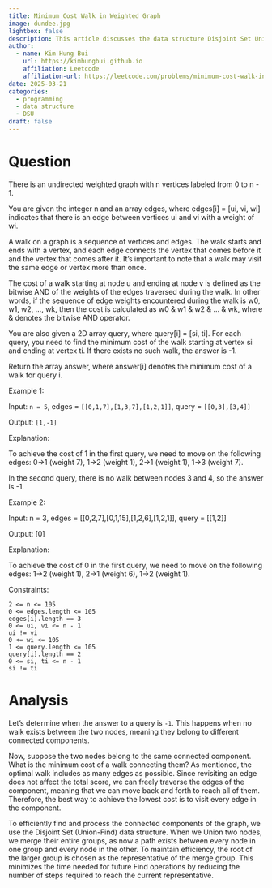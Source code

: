 ```yaml
---
title: Minimum Cost Walk in Weighted Graph
image: dundee.jpg
lightbox: false
description: This article discusses the data structure Disjoint Set Union or DSU. Often it is also called Union Find because of its two main operations.
author:
  - name: Kim Hung Bui
    url: https://kimhungbui.github.io
    affiliation: Leetcode
    affiliation-url: https://leetcode.com/problems/minimum-cost-walk-in-weighted-graph/description/?envType=daily-question&envId=2025-03-20
date: 2025-03-21
categories:
  - programming
  - data structure
  - DSU
draft: false
---
```


# Question

There is an undirected weighted graph with n vertices labeled from 0 to n - 1.

You are given the integer n and an array edges, where edges[i] = [ui, vi, wi] indicates that there is an edge between vertices ui and vi with a weight of wi.

A walk on a graph is a sequence of vertices and edges. The walk starts and ends with a vertex, and each edge connects the vertex that comes before it and the vertex that comes after it. It's important to note that a walk may visit the same edge or vertex more than once.

The cost of a walk starting at node u and ending at node v is defined as the bitwise AND of the weights of the edges traversed during the walk. In other words, if the sequence of edge weights encountered during the walk is w0, w1, w2, ..., wk, then the cost is calculated as w0 & w1 & w2 & ... & wk, where & denotes the bitwise AND operator.

You are also given a 2D array query, where query[i] = [si, ti]. For each query, you need to find the minimum cost of the walk starting at vertex si and ending at vertex ti. If there exists no such walk, the answer is -1.

Return the array answer, where answer[i] denotes the minimum cost of a walk for query i.

 

Example 1:

Input: `n = 5`, edges = `[[0,1,7],[1,3,7],[1,2,1]]`, query = `[[0,3],[3,4]]`

Output: `[1,-1]`

Explanation:

To achieve the cost of 1 in the first query, we need to move on the following edges: 0->1 (weight 7), 1->2 (weight 1), 2->1 (weight 1), 1->3 (weight 7).

In the second query, there is no walk between nodes 3 and 4, so the answer is -1.

Example 2:

Input: n = 3, edges = [[0,2,7],[0,1,15],[1,2,6],[1,2,1]], query = [[1,2]]

Output: [0]

Explanation:

To achieve the cost of 0 in the first query, we need to move on the following edges: 1->2 (weight 1), 2->1 (weight 6), 1->2 (weight 1).

 

Constraints:

    2 <= n <= 105
    0 <= edges.length <= 105
    edges[i].length == 3
    0 <= ui, vi <= n - 1
    ui != vi
    0 <= wi <= 105
    1 <= query.length <= 105
    query[i].length == 2
    0 <= si, ti <= n - 1
    si != ti

# Analysis

Let's determine when the answer to a query is `-1`. This happens when no walk exists between the two nodes, meaning they belong to different connected components.

Now, suppose the two nodes belong to the same connected component. What is the minimum cost of a walk connecting them? As mentioned, the optimal walk includes as many edges as possible. Since revisiting an edge does not affect the total score, we can freely traverse the edges of the component, meaning that we can move back and forth to reach all of them. Therefore, the best way to achieve the lowest cost is to visit every edge in the component.

To efficiently find and process the connected components of the graph, we use the Disjoint Set (Union-Find) data structure. When we Union two nodes, we merge their entire groups, as now a path exists between every node in one group and every node in the other. To maintain efficiency, the root of the larger group is chosen as the representative of the merge group. This minimizes the time needed for future Find operations by reducing the number of steps required to reach the current representative.